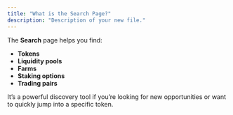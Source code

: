 ```yaml
---
title: "What is the Search Page?"
description: "Description of your new file."
---
```


The **Search** page helps you find:

- **Tokens**
- **Liquidity pools**
- **Farms**
- **Staking options**
- **Trading pairs**

It’s a powerful discovery tool if you’re looking for new opportunities or want to quickly jump into a specific token.